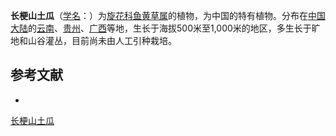 {{Speciesbox
| name = 长梗山土瓜
| status = 
| status_system = 
| image =
| genus = Merremia
| species = longipedunculata
| authority = (C. Y. Wu) R. C. Fang
}}

'''长梗山土瓜'''（[[学名|学名]]：{{lang|la|''Merremia longipedunculata''}}）为[[旋花科|旋花科]][[鱼黄草属|鱼黄草属]]的植物，为中国的特有植物。分布在[[中国大陆|中国大陆]]的[[云南|云南]]、[[贵州|贵州]]、[[广西|广西]]等地，生长于海拔500米至1,000米的地区，多生长于旷地和山谷灌丛，目前尚未由人工引种栽培。

== 参考文献 ==
<div class="references-small">
* {{cite web| url =http://www.bioinfo.cn/db05/KmzwSpecies.php?action=view&id=6029| title =长梗山土瓜| work =《中国高等植物数据库全库》| publisher =中国科学院微生物研究所| author =昆明植物研究所| accessdate =2009-02-25| deadurl =yes| archiveurl =https://web.archive.org/web/20160305070406/http://www.bioinfo.cn/db05/KmzwSpecies.php?action=view&id=6029| archivedate =2016-03-05}}
</div>
{{Taxonbar|from=Q15232155}}

[[Category:鱼黄草属|长梗山土瓜]]


{{植物小作品}}